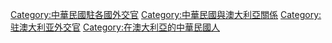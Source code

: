 [[Category:中華民國駐各國外交官|Category:中華民國駐各國外交官]]
[[Category:中華民國與澳大利亞關係|Category:中華民國與澳大利亞關係]]
[[Category:驻澳大利亚外交官|Category:驻澳大利亚外交官]]
[[Category:在澳大利亞的中華民國人|Category:在澳大利亞的中華民國人]]